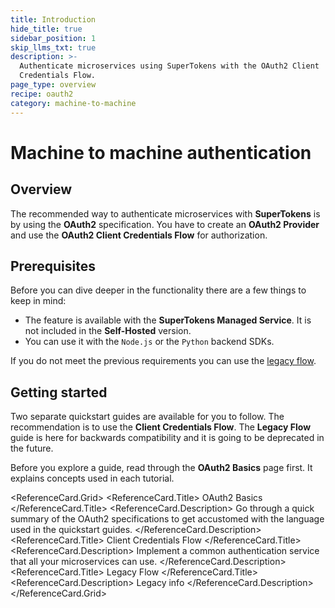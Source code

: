 ```yaml
---
title: Introduction
hide_title: true
sidebar_position: 1
skip_llms_txt: true
description: >-
  Authenticate microservices using SuperTokens with the OAuth2 Client
  Credentials Flow.
page_type: overview
recipe: oauth2
category: machine-to-machine
---
```



# Machine to machine authentication

## Overview

The recommended way to authenticate microservices with **SuperTokens** is by using the **OAuth2** specification.
You have to create an **OAuth2 Provider** and use the **OAuth2 Client Credentials Flow** for authorization.

## Prerequisites

<PaidFeatureCallout />

Before you can dive deeper in the functionality there are a few things to keep in mind: 
- The feature is available with the **SuperTokens Managed Service**.
It is not included in the **Self-Hosted** version.
- You can use it with the `Node.js` or the `Python` backend SDKs.

If you do not meet the previous requirements you can use the [legacy flow](/docs/authentication/m2m/legacy-flow).

## Getting started 

Two separate quickstart guides are available for you to follow.
The recommendation is to use the **Client Credentials Flow**.
The **Legacy Flow** guide is here for backwards compatibility and it is going to be deprecated in the future.

Before you explore a guide, read through the **OAuth2 Basics** page first.
It explains concepts used in each tutorial.

<ReferenceCard.Grid>
  <ReferenceCard href="/docs/authentication/unified-login/oauth2-basics">
    <ReferenceCard.Title>
      OAuth2 Basics <br />
    </ReferenceCard.Title>
    <ReferenceCard.Description>
      Go through a quick summary of the OAuth2 specifications to get accustomed with the language used in the quickstart guides.
    </ReferenceCard.Description>
  </ReferenceCard>
  <ReferenceCard href="/docs/authentication/m2m/client-credentials">
    <ReferenceCard.Title>
      Client Credentials Flow
    </ReferenceCard.Title>
    <ReferenceCard.Description>
      Implement a common authentication service that all your microservices can use.
    </ReferenceCard.Description>
  </ReferenceCard>
  <ReferenceCard href="/docs/authentication/m2m/legacy-flow">
    <ReferenceCard.Title>
      Legacy Flow
    </ReferenceCard.Title>
    <ReferenceCard.Description>
      Legacy info
    </ReferenceCard.Description>
  </ReferenceCard>
</ReferenceCard.Grid>


